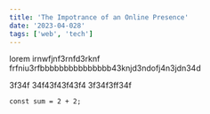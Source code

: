 ```yaml
---
title: 'The Impotrance of an Online Presence'
date: '2023-04-028'
tags: ['web', 'tech']
---
```


lorem irnwfjnf3rnfd3rknf
frfniu3rfbbbbbbbbbbbbbbb43knjd3ndofj4n3jdn34d

3f34f
34f43f43f43f4
3f34f3ff34f

```
const sum = 2 + 2;
```

